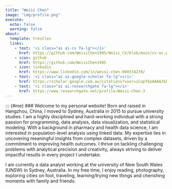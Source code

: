 ```yaml
---
title: "Weisi Chen"
image: "img/profile.png"
execute: 
  echo: false
  warning: false
about:
  template: trestles
  links:
    - text: '<i class="ai ai-cv fa-lg"></i>'
      href: https://github.com/WeisiChen1995/Weisi_CV/blob/main/cv-wc.pdf
    - icon: github
      href: https://github.com/WeisiChen1995
    - icon: linkedin
      href: https://www.linkedin.com/in/weisi-chen-000334239/
    - text: '<i class="ai ai-google-scholar fa-lg"></i>'
      href: https://scholar.google.com.au/citations?user=iCapTGoAAAAJ&hl=en/
    - text: '<i class="ai ai-researchgate fa-lg"></i>'
      href: https://www.researchgate.net/profile/Weisi-Chen-3
---
```


::: {#me}
### Welcome to my personal website!
Born and raised in Hangzhou, China, I moved to Sydney, Australia in 2015 to pursue university studies. I am a highly disciplined and hard-working individual with a strong passion for programming, data analysis, data visualization, and statistical modeling. With a background in pharmacy and health data science, I am interested in population-level analysis using linked data. My expertise lies in uncovering meaningful insights from complex datasets, driven by a commitment to improving health outcomes. I thrive on tackling challenging problems with analytical precision and creativity, always striving to deliver impactful results in every project I undertake.

I am currently a data analyst working at the university of New South Wales (UNSW) in Sydney, Australia.  In my free time, I enjoy reading, photography, exploring cities on foot, traveling, learning/trying new things and cherishing moments with family and friends.





